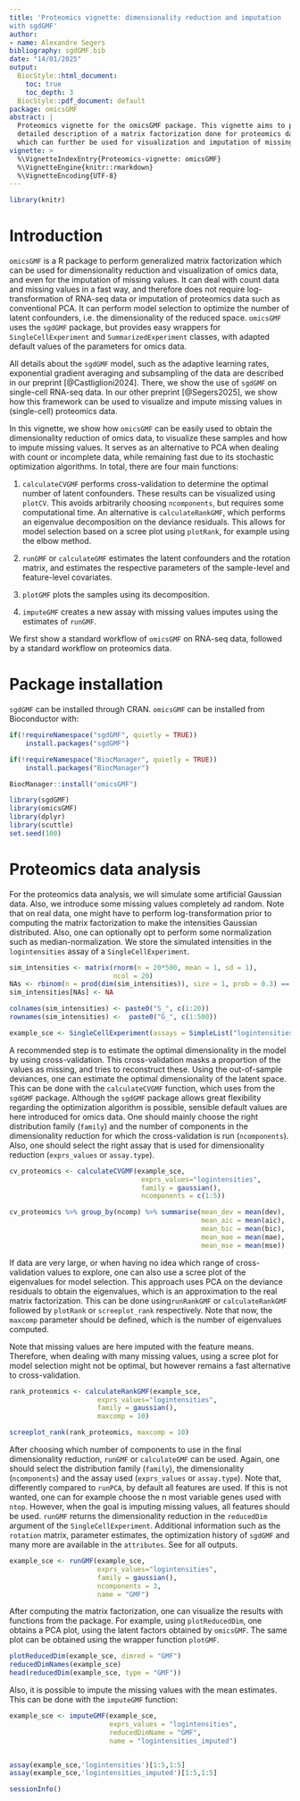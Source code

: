 ```yaml
---
title: 'Proteomics vignette: dimensionality reduction and imputation 
with sgdGMF'
author:
- name: Alexandre Segers
bibliography: sgdGMF.bib
date: "14/01/2025"
output: 
  BiocStyle::html_document:
    toc: true
    toc_depth: 3
  BiocStyle::pdf_document: default
package: omicsGMF
abstract: |
  Proteomics vignette for the omicsGMF package. This vignette aims to provide a 
  detailed description of a matrix factorization done for proteomics data, 
  which can further be used for visualization and imputation of missing values.
vignette: >
  %\VignetteIndexEntry{Proteomics-vignette: omicsGMF}
  %\VignetteEngine{knitr::rmarkdown}
  %\VignetteEncoding{UTF-8}
---
```

  
```r
library(knitr)
```

# Introduction

`omicsGMF` is a R package to perform generalized matrix factorization which
can be used for dimensionality reduction and visualization of omics data, and 
even for the imputation of missing values. It can deal with count data and 
missing values in a fast way, and therefore 
does not require log-transformation of RNA-seq data or imputation of proteomics
data such as conventional PCA. It can perform model selection to optimize the 
number of latent confounders, i.e. the dimensionality of the reduced space. 
`omicsGMF` uses the `sgdGMF` package, but 
provides easy wrappers for `SingleCellExperiment` and `SummarizedExperiment` 
classes, with adapted default values of the parameters for omics data.

All details about the `sgdGMF` model, such as the adaptive learning rates,
exponential gradient averaging and subsampling of the data are 
described in our preprint [@Castliglioni2024]. There, we show the use of 
`sgdGMF` on single-cell RNA-seq data. In our other preprint [@Segers2025], 
we show how this framework can be used to visualize and impute missing values 
in (single-cell) proteomics data.

In this vignette, we show how `omicsGMF` can be easily used to obtain the
dimensionality reduction of omics data, to visualize these samples and how to 
impute missing values. It serves as an alternative to PCA when dealing with
count or incomplete data, while remaining fast due to its stochastic 
optimization algorithms. In total, there are four main functions:

1. `calculateCVGMF` performs cross-validation to determine the optimal number
of latent confounders. These results can be visualized using `plotCV`. This avoids arbitrarily choosing `ncomponents`, but
requires some computational time. An alternative is `calculateRankGMF`, which
performs an eigenvalue decomposition on the deviance residuals. This allows for
model selection based on a scree plot using `plotRank`, for example using
the elbow method.

2. `runGMF` or `calculateGMF` estimates the latent confounders and the rotation
matrix, and estimates the respective parameters of the sample-level and 
feature-level covariates.

3. `plotGMF` plots the samples using its decomposition.

4. `imputeGMF` creates a new assay with missing values imputes using the 
estimates of `runGMF`.


We first show a standard workflow of `omicsGMF` on RNA-seq data, followed by 
a standard workflow on proteomics data.

# Package installation

`sgdGMF` can be installed through CRAN.
`omicsGMF` can be installed from Bioconductor with:

```r
if(!requireNamespace("sgdGMF", quietly = TRUE))
    install.packages("sgdGMF")

if(!requireNamespace("BiocManager", quietly = TRUE))
    install.packages("BiocManager")

BiocManager::install("omicsGMF")
```


```r
library(sgdGMF)
library(omicsGMF)
library(dplyr)
library(scuttle)
set.seed(100)
```


# Proteomics data analysis

For the proteomics data analysis, we will simulate some artificial Gaussian 
data. Also, we introduce some missing values completely ad random. Note that on 
real data, one might have to perform log-transformation prior to computing the
matrix factorization to make the intensities Gaussian distributed. Also, one 
can optionally opt to perform some normalization such as median-normalization.
We store the simulated intensities in the `logintensities` assay of a 
`SingleCellExperiment`.

```r
sim_intensities <- matrix(rnorm(n = 20*500, mean = 1, sd = 1),
                          ncol = 20)
NAs <- rbinom(n = prod(dim(sim_intensities)), size = 1, prob = 0.3) == 1
sim_intensities[NAs] <- NA

colnames(sim_intensities) <- paste0("S_", c(1:20))
rownames(sim_intensities) <-  paste0("G_", c(1:500))

example_sce <- SingleCellExperiment(assays = SimpleList("logintensities" = sim_intensities))
```


A recommended step is to estimate the optimal dimensionality in the model
by using cross-validation. This cross-validation masks a proportion of the
values as missing, and tries to reconstruct these. Using the out-of-sample 
deviances, one can estimate the optimal dimensionality of the latent space.
This can be done with the `calculateCVGMF` function, which uses 
\link{sgdgmf.cv} from the `sgdGMF` package. Although the `sgdGMF` package 
allows great flexibility regarding the optimization algorithm is possible, 
sensible default values are here introduced for omics data. One
should mainly choose the right distribution family (`family`) and the number
of components in the dimensionality reduction for which the cross-validation is
run (`ncomponents`). Also, one should select the right assay that is used for
dimensionality reduction (`exprs_values` or `assay.type`).


```r
cv_proteomics <- calculateCVGMF(example_sce, 
                                 exprs_values="logintensities", 
                                 family = gaussian(), 
                                 ncomponents = c(1:5))

cv_proteomics %>% group_by(ncomp) %>% summarise(mean_dev = mean(dev),
                                                mean_aic = mean(aic),
                                                mean_bic = mean(bic),
                                                mean_mae = mean(mae),
                                                mean_mse = mean(mse))
```


If data are very large, or when having no idea which range of cross-validation 
values to explore, one can also use a scree plot of the eigenvalues for model
selection. This approach uses PCA on the deviance residuals to obtain the
eigenvalues, which is an approximation to the real matrix factorization.
This can be done using`runRankGMF` or `calculateRankGMF` followed
by `plotRank` or `screeplot_rank` respectively. Note that now, the 
`maxcomp` parameter should be defined, which is the number of 
eigenvalues computed.

Note that missing values are here imputed with the feature means. 
Therefore, when dealing with many missing
values, using a scree plot for model selection might not be optimal, but 
however remains a fast alternative to cross-validation.

```r
rank_proteomics <- calculateRankGMF(example_sce, 
                      exprs_values="logintensities", 
                      family = gaussian(),
                      maxcomp = 10)

screeplot_rank(rank_proteomics, maxcomp = 10)
```


After choosing which number of components to use in the final dimensionality
reduction, `runGMF` or `calculateGMF` can be used. Again, one should select the
distribution family (`family`), the dimensionality (`ncomponents`) and the 
assay used (`exprs_values` or `assay.type`). Note that, differently compared to
`runPCA`, by default all features are used. If this is not wanted, one can 
for example choose the n most variable genes used with `ntop`. However,
when the goal is imputing missing values, all features should be used.
`runGMF` returns the dimensionality
reduction in the `reducedDim` argument of the `SingleCellExperiment`. 
Additional information such as the `rotation` matrix, parameter estimates, 
the optimization history of `sgdGMF` and many more are available in the 
`attributes`. See \link{runGMF} for all outputs. 

```r
example_sce <- runGMF(example_sce, 
                      exprs_values="logintensities", 
                      family = gaussian(), 
                      ncomponents = 3,
                      name = "GMF")
```


After computing the matrix factorization, one can visualize the results with
functions from the \link{scater} package. For example, using `plotReducedDim`,
one obtains a PCA plot, using the latent factors obtained by `omicsGMF`. The 
same plot can be obtained using the wrapper function `plotGMF`.


```r
plotReducedDim(example_sce, dimred = "GMF")
reducedDimNames(example_sce)
head(reducedDim(example_sce, type = "GMF"))
```

Also, it is possible to impute the missing values with the mean estimates. This
can be done with the `imputeGMF` function:

```r
example_sce <- imputeGMF(example_sce, 
                         exprs_values = "logintensities", 
                         reducedDimName = "GMF",
                         name = "logintensities_imputed")


assay(example_sce,'logintensities')[1:5,1:5]
assay(example_sce,'logintensities_imputed')[1:5,1:5]
```


```r
sessionInfo()
```

